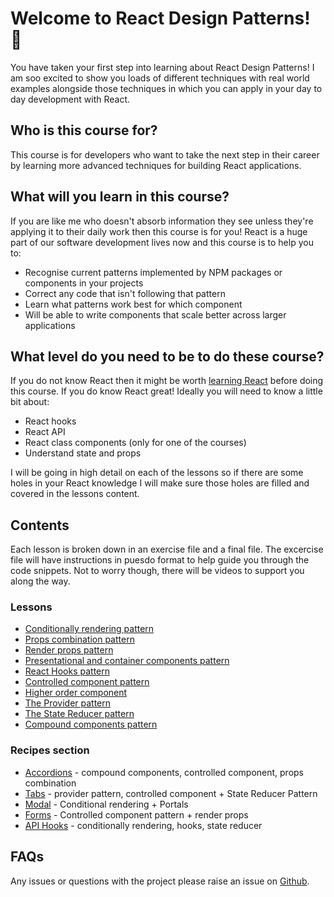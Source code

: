 
<Meta title="Introduction/01 - Welcome" />

# Welcome to React Design Patterns! 🥳

You have taken your first step into learning about React Design Patterns! I am soo excited to show you loads of different
techniques with real world examples alongside those techniques in which you can apply in your day to day development with React.

## Who is this course for?

This course is for developers who want to take the next step in their career by learning more advanced
techniques for building React applications.

## What will you learn in this course?

If you are like me who doesn't absorb information they see unless they're applying it to their daily work then this course is for you! React is a huge part of our software development lives now and this course is to help you to:

- Recognise current patterns implemented by NPM packages or components in your projects
- Correct any code that isn't following that pattern
- Learn what patterns work best for which component
- Will be able to write components that scale better across larger applications

## What level do you need to be to do these course?

If you do not know React then it might be worth [learning React](https://react.dev/) before doing this course. If you do know React great! Ideally you will need to know a little bit about:

- React hooks
- React API
- React class components (only for one of the courses)
- Understand state and props

I will be going in high detail on each of the lessons so if there are some holes in your React knowledge I will make sure those holes are filled and covered in the lessons content.

## Contents

Each lesson is broken down in an exercise file and a final file. The excercise file will have instructions in puesdo format to help guide you through the code snippets. Not to worry though, there will be videos to support you along the way.

### Lessons

- [Conditionally rendering pattern](?path=/docs/lessons-01-conditional-rendering-pattern-01-lesson--docs)
- [Props combination pattern](/?path=/docs/lessons-02-props-combination-pattern-exercise--docs)
- [Render props pattern](?path=/docs/lessons-03-render-props-pattern-exercise--docs)
- [Presentational and container components pattern](?path=/docs/lessons-04-presenatational-container-pattern-exercise--docs)
- [React Hooks pattern](?path=/docs/lessons-05-hooks-pattern-exercise--docs)
- [Controlled component pattern](?path=/docs/lessons-06-controlled-components-pattern-exercise--docs)
- [Higher order component](?path=/docs/lessons-07-higher-order-components-pattern-exercise--docs)
- [The Provider pattern](?path=/docs/lessons-08-provider-pattern-exercise--docs)
- [The State Reducer pattern](?path=/docs/lessons-09-state-reducer-pattern-exercise--docs)
- [Compound components pattern](?path=/docs/lessons-10-compound-components-pattern-exercise--docs)

### Recipes section

- [Accordions](?path=/docs/recipes-01-accordion-🚧-exercise--docs) - compound components, controlled component, props combination
- [Tabs](?path=/docs/recipes-02-tabs-🚧-exercise--docs) - provider pattern, controlled component + State Reducer Pattern
- [Modal](?path=/docs/recipes-03-modal-🚧-exercise--docs) - Conditional rendering + Portals
- [Forms](?path=/docs/recipes-04-forms-🚧-exercise--docs) - Controlled component pattern + render props
- [API Hooks](?path=/docs/recipes-05-custom-api-hooks-🚧-exercise--docs) - conditionally rendering, hooks, state reducer

## FAQs

Any issues or questions with the project please raise an issue on [Github](https://github.com/code-mattclaffey/react-design-patterns/issues).
